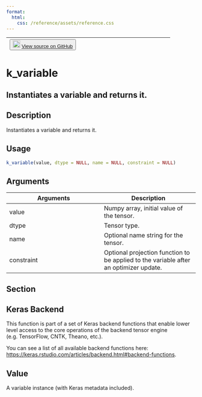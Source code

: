 ```yaml
---
format:
  html:
    css: /reference/assets/reference.css
---
```


| <button class="button"> ![](/reference/assets/GitHub-Mark-32px.png){width="20"} [View source on GitHub](https://github.com/rstudio/keras//blob/main/R/backend.R#L3097) </button> |
|:------------------------------:|:--------------------------------------:|

# k_variable

## Instantiates a variable and returns it.

## Description
Instantiates a variable and returns it. 


## Usage
```r
k_variable(value, dtype = NULL, name = NULL, constraint = NULL) 
```

## Arguments
|Arguments|Description|
|---|---|
| value | Numpy array, initial value of the tensor. |
| dtype | Tensor type. |
| name | Optional name string for the tensor. |
| constraint | Optional projection function to be applied to the variable after an optimizer update. |


## Section

## Keras Backend

This function is part of a set of Keras backend functions that enable lower level access to the core operations of the backend tensor engine (e.g. TensorFlow, CNTK, Theano, etc.). 

You can see a list of all available backend functions here: [https://keras.rstudio.com/articles/backend.html#backend-functions](https://keras.rstudio.com/articles/backend.html#backend-functions). 

## Value
A variable instance (with Keras metadata included). 




